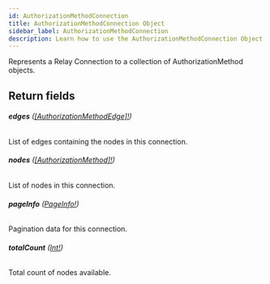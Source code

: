 ```yaml
---
id: AuthorizationMethodConnection
title: AuthorizationMethodConnection Object
sidebar_label: AuthorizationMethodConnection
description: Learn how to use the AuthorizationMethodConnection Object for Builder's API.
---
```


Represents a Relay Connection to a collection of AuthorizationMethod objects.

## Return fields

###### <b>edges</b> ([[AuthorizationMethodEdge]!](/composer/builder/api/schema/object/AuthorizationMethodEdge.mdx))

List of edges containing the nodes in this connection.

###### <b>nodes</b> ([[AuthorizationMethod]!](/composer/builder/api/schema/object/AuthorizationMethod.mdx))

List of nodes in this connection.

###### <b>pageInfo</b> ([PageInfo!](/composer/builder/api/schema/object/PageInfo.mdx))

Pagination data for this connection.

###### <b>totalCount</b> ([Int!](/composer/builder/api/schema/scalar/Int.mdx))

Total count of nodes available.
